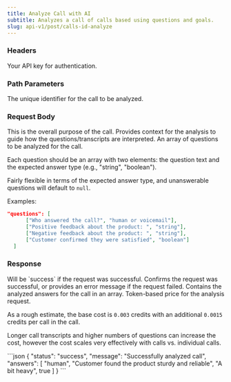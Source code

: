 ```yaml
---
title: Analyze Call with AI
subtitle: Analyzes a call of calls based using questions and goals.
slug: api-v1/post/calls-id-analyze
---
```



### Headers

<ParamField header="authorization" type="string" required>
  Your API key for authentication.
</ParamField>

### Path Parameters

<ParamField path="call_id" type="string" required>
  The unique identifier for the call to be analyzed.
</ParamField>

### Request Body

<ParamField body="goal" type="string" required>
  This is the overall purpose of the call. Provides context for the analysis to guide how the questions/transcripts are
  interpreted.
</ParamField>

<ParamField body="questions" type="array" required>
  An array of questions to be analyzed for the call. 
  
  Each question should be an array with two elements: the question text and the expected answer type (e.g., "string", "boolean").

Fairly flexible in terms of the expected answer type, and unanswerable questions will default to `null`.

Examples:

```json
"questions": [
      ["Who answered the call?", "human or voicemail"],
      ["Positive feedback about the product: ", "string"],
      ["Negative feedback about the product: ", "string"],
      ["Customer confirmed they were satisfied", "boolean"]
  ]
```

</ParamField>

### Response

<ResponseField type="object" name="status">
  Will be `success` if the request was successful.
</ResponseField>

<ResponseField type="string" name="message">
  Confirms the request was successful, or provides an error message if the request failed.
</ResponseField>

<ResponseField type="array" name="answers">
  Contains the analyzed answers for the call in an array.
</ResponseField>

<ResponseField type="number" name="credits_used">
  Token-based price for the analysis request.

As a rough estimate, the base cost is `0.003` credits with an additional `0.0015` credits per call in the call.

Longer call transcripts and higher numbers of questions can increase the cost, however the cost scales very effectively with calls vs. individual calls.

</ResponseField>

<ResponseExample>
```json
{
    "status": "success",
    "message": "Successfully analyzed call",
    "answers": [
        "human",
        "Customer found the product sturdy and reliable",
        "A bit heavy",
        true
    ]
}
```
</ResponseExample>
